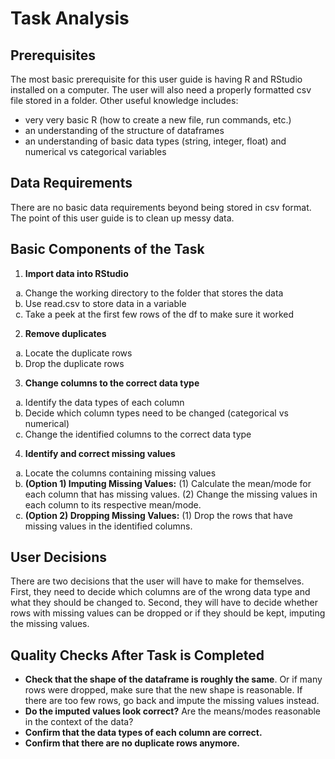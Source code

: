 
# Task Analysis {.appendix}

## Prerequisites

The most basic prerequisite for this user guide is having R and RStudio installed on a computer. The user will also need a properly formatted csv file stored in a folder. Other useful knowledge includes:

- very very basic R (how to create a new file, run commands, etc.)
- an understanding of the structure of dataframes
- an understanding of basic data types (string, integer, float) and numerical vs categorical variables

## Data Requirements

There are no basic data requirements beyond being stored in csv format. The point of this user guide is to clean up messy data.

## Basic Components of the Task 

1. **Import data into RStudio**
  a. Change the working directory to the folder that stores the data 
  b. Use read.csv to store data in a variable
  c. Take a peek at the first few rows of the df to make sure it worked
  
2. **Remove duplicates**
  a. Locate the duplicate rows
  b. Drop the duplicate rows
  
3. **Change columns to the correct data type**
  a. Identify the data types of each column
  b. Decide which column types need to be changed (categorical vs numerical)
  c. Change the identified columns to the correct data type
  
4. **Identify and correct missing values**
  a. Locate the columns containing missing values
  b. **(Option 1) Imputing Missing Values:**
    (1) Calculate the mean/mode for each column that has missing values.
    (2) Change the missing values in each column to its respective mean/mode.
  c. **(Option 2) Dropping Missing Values:**
    (1) Drop the rows that have missing values in the identified columns.

## User Decisions

There are two decisions that the user will have to make for themselves. First, they need to decide which columns are of the wrong data type and what they should be changed to. Second, they will have to decide whether rows with missing values can be dropped or if they should be kept, imputing the missing values.

## Quality Checks After Task is Completed

- **Check that the shape of the dataframe is roughly the same**. Or if many rows were dropped, make sure that the new shape is reasonable. If there are too few rows, go back and impute the missing values instead.
- **Do the imputed values look correct?** Are the means/modes reasonable in the context of the data?
- **Confirm that the data types of each column are correct.**
- **Confirm that there are no duplicate rows anymore.**
